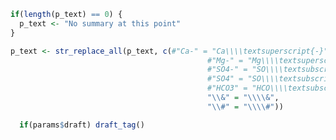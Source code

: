 <!-- PAGE 2: Precipitation, Groundwater, Piperplots -->

<!-- 
Set coordinates to frame the page
letter paper is 215.9 by 279.4 mm
27.94 - 0.5 - 0.5 = 26.94
26.94 / 3 = 8.98 
-->

```r

if(length(p_text) == 0) {
  p_text <- "No summary at this point" 
}

p_text <- str_replace_all(p_text, c(#"Ca-" = "Ca\\\\textsuperscript{-}",
                                            #"Mg-" = "Mg\\\\textsuperscript{-}",
                                            #"SO4-" = "SO\\\\textsubscript{4}\\\\textsuperscript{-}",
                                            #"SO4" = "SO\\\\textsubscript{4}",
                                            #"HCO3" = "HCO\\\\textsubscript{3}",
                                            "\\&" = "\\\\&",
                                            "\\#" = "\\\\#"))

```

\begin{tikzpicture}

  `r # Define coordinates`
  \coordinate[below right = 0.5cm and 0.5cm of current page.north west] (tl);
  \coordinate[below left = 0.5cm and 0.5cm of current page.north east] (tr);
  \coordinate[above left = 0.5cm and 0.5cm of current page.south east] (br);
  
  \coordinate[below = 0.9cm of current page.north] (top);
  
  `r # Lines`
  \coordinate[below right = 1.1cm and 0.5cm of current page.north west] (line0l);
  \coordinate[below left = 1.1cm and 0.5cm of current page.north east] (line0r);
  \coordinate[below right = `r 8.78 + 1.1`cm and 0.5cm of current page.north west] (line1l);
  \coordinate[below left = `r 8.78 + 1.1`cm and 0.5cm of current page.north east] (line1r);
  \coordinate[below right = `r (8.78*2) + 1.1`cm and 0.5cm of current page.north west] (line2l);
  \coordinate[below left = `r (8.78*2) + 1.1`cm and 0.5cm of current page.north east] (line2r);
  
  \coordinate[below = 1.1cm of current page.north] (line0);
  \coordinate[below = `r 8.78 + 1.1`cm of current page.north] (line1);
  
  `r # Draw borders`
  \draw[blue, line width = 0.1cm] (tl) rectangle (br);
  \draw[blue, line width = 0.1cm] (line1l) -- (line1r);
  \draw[blue, line width = 0.1cm] (line2l) -- (line2r);
  
  `r  # Top blue bar with title`
  \fill[blue] ([xshift = -0.05cm]tl) rectangle ([yshift = -0.6cm, xshift = 0.05cm]tr);
  \node[below right = 0.6cm and 0.6cm of current page.north west, white, font = \large\bf] (map_link) {\link{`r paste0("https://governmentofbc.maps.arcgis.com/apps/webappviewer/index.html?id=b53cb0bf3f6848e79d66ffd09b74f00d&find=OBS\\%20WELL\\%20", sprintf("%03d", ow))`}{(Interactive map)}};
  \node[below = 0.6cm of current page.north, white, font = \large\bf] (num) {Observation Well \#`r ow` (\link{`r paste0("https://apps.nrs.gov.bc.ca/gwells/well/", wells$WELL_TAG_NUMBER[wells$OW == ow])`}{Well record})};
  \node[below left = 0.65cm and 0.55cm of current page.north east, white, font = \bf] (num) {Aquifer \#`r aq_num`};

  `r # Figures (width = 0.94\paperwidth`
  \node[below = 0.85cm of line0, anchor = north] (ground) {\includegraphics[height = 0.29\paperheight]{`r f$combo`}};
  \node[below = 0.85cm of line1, anchor = north] (trend) {\includegraphics[height = 0.29\paperheight]{`r f$trend`}};
  \node[below right = 0.55cm and 1cm of line2l, anchor = north west] (piper) {\includegraphics[height = 0.29\paperheight]{`r f$piper`}};
  
  `r # Headings`
  \node[below right = 0.75cm and 0.2cm of line0l, anchor = south west, font = \Large\bf]{Monthly Groundwater Level\textsuperscript{1} with Precipitation from Climate Normals\textsuperscript{2}};
  \node[below right = 0.75cm and 0.2cm of line1l, anchor = south west, font = \Large\bf]{Groundwater Levels and Long-term Trend};
  \node[below right = 0.75cm and 0.2cm of line2l, anchor = south west, font = \Large\bf]{Piper Plot};
  
  `r # Piper Text`
  \node[below left = 0.5cm and 0.5cm of line2r, anchor = north east, align = left, text width = 10cm, font = \small\bf] (pipertext){`r p_text`};
  
  `r # Piper Text 2`
  %\node[above left = 0.2cm and 0.5cm of br, align = left, text width = 10cm, font = \footnotesize] (pipertext2){A piper diagram is a graphical representation of the chemistry of a water sample. The cations (calcium, magnesium and sodium plus potassium) and anions (sulfate, chloride and carbonate plus hydrogen carbonate) are shown on separate ternary plots and then projected onto the diamond. Water samples shown on the Piperplot can be grouped into hydrochemical facies which provides  insight into the flow path and chemical alteration of a sample.};
  
  `r # Add link to SoE`
  \node[above left = 0.5cm and 0.5cm of line2r, font = \scriptsize, align = center]{For more information regarding\\trends in groundwater levels see\\\link[grey]{http://www.env.gov.bc.ca/soe/indicators/water/groundwater-levels.html}{Environmental Reporting BC}};

  
  `r # Add link to methods`
  \node[above right = 0.1cm and 0.5cm of current page.south west, align = left, font = \scriptsize] {Detailed methods for all figures are described in the companion document (\link[grey]{./Aquifer Factsheet - Companion Document.pdf}{Aquifer Factsheet - Companion Document.pdf})};

\end{tikzpicture}



<!-- Add tagline to bottom right IF this is a draft -->
```r
  if(params$draft) draft_tag()
```

